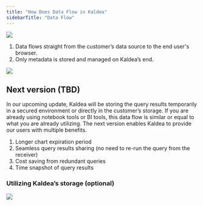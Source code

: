 ```yaml
---
title: "How Does Data Flow in Kaldea"
sidebarTitle: "Data Flow"
---
```


![](/images/data-flow-1.png)

1. Data flows straight from the customer’s data source to the end user's
   browser.
2. Only metadata is stored and managed on Kaldea’s end.

![](/images/data-flow-2.png)

## Next version (TBD)

In our upcoming update, Kaldea will be storing the query results temporarily in
a secured environment or directly in the customer’s storage. If you are already
using notebook tools or BI tools, this data flow is similar or equal to what you
are already utilizing. The next version enables Kaldea to provide our users with
multiple benefits.

1. Longer chart expiration period
2. Seamless query results sharing (no need to re-run the query from the
   receiver)
3. Cost saving from redundant queries
4. Time snapshot of query results

### Utilizing Kaldea’s storage (optional)

![](/images/data-flow-3.png)
